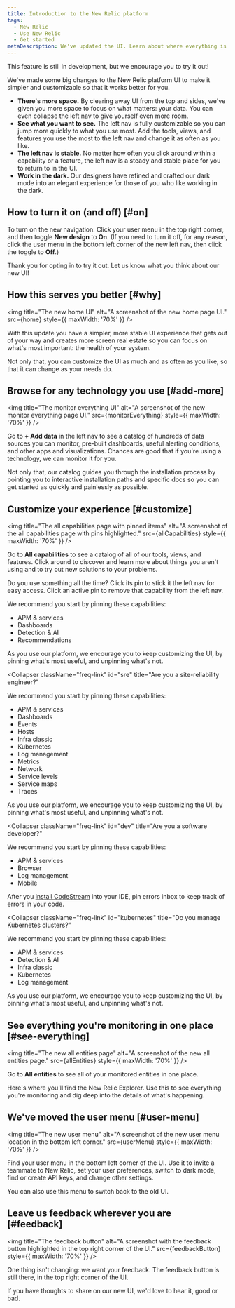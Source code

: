 ```yaml
---
title: Introduction to the New Relic platform
tags:
  - New Relic 
  - Use New Relic
  - Get started
metaDescription: We've updated the UI. Learn about where everything is now.
---
```








<Callout title="Preview">
    This feature is still in development, but we encourage you to try it out!
 </Callout>

We've made some big changes to the New Relic platform UI to make it simpler and customizable so that it works better for you.

* **There's more space.** By clearing away UI from the top and sides, we've given you more space to focus on what matters: your data. You can even collapse the left nav to give yourself even more room.
* **See what you want to see.** The left nav is fully customizable so you can jump more quickly to what you use most. Add the tools, views, and features you use the most to the left nav and change it as often as you like.
* **The left nav is stable.** No matter how often you click around within a capability or a feature, the left nav is a steady and stable place for you to return to in the UI.
* **Work in the dark.** Our designers have refined and crafted our dark mode into an elegant experience for those of you who like working in the dark. 

## How to turn it on (and off) [#on]

To turn on the new navigation: Click your user menu in the top right corner, and then toggle **New design** to **On**. (If you need to turn it off, for any reason, click the user menu in the bottom left corner of the new left nav, then click the toggle to **Off**.)

Thank you for opting in to try it out. Let us know what you think about our new UI!

## How this serves you better [#why]

<img
  title="The new home UI"
  alt="A screenshot of the new home page UI."
  src={home}
  style={{ maxWidth: '70%' }}
/>

With this update you have a simpler, more stable UI experience that gets out of your way and creates more screen real estate so you can focus on what's most important: the health of your system.

Not only that, you can customize the UI as much and as often as you like, so that it can change as your needs do.

## Browse for any technology you use [#add-more]

<img
  title="The monitor everything UI"
  alt="A screenshot of the new monitor everything page UI."
  src={monitorEverything}
  style={{ maxWidth: '70%' }}
/>

Go to **+ Add data** in the left nav to see a catalog of hundreds of data sources you can monitor, pre-built dashboards, useful alerting conditions, and other apps and visualizations. Chances are good that if you're using a technology, we can monitor it for you.

Not only that, our catalog guides you through the installation process by pointing you to interactive installation paths and specific docs so you can get started as quickly and painlessly as possible. 

## Customize your experience [#customize]

<img
  title="The all capabilities page with pinned items"
  alt="A screenshot of the all capabilities page with pins highlighted."
  src={allCapabilities}
  style={{ maxWidth: '70%' }}
/>

Go to **All capabilities** to see a catalog of all of our tools, views, and features. Click around to discover and learn more about things you aren't using and to try out new solutions to your problems.

Do you use something all the time? Click its pin to stick it the left nav for easy access. Click an active pin to remove that capability from the left nav.

<CollapserGroup>
  <Collapser
    className="freq-link"
    id="new"
    title="Are you just getting started?"
  >

  We recommend you start by pinning these capabilities:

  * APM &amp; services
  * Dashboards
  * Detection &amp; AI
  * Recommendations

  As you use our platform, we encourage you to keep customizing the UI, by pinning what's most useful, and unpinning what's not.

  </Collapser>

  <Collapser
    className="freq-link"
    id="sre"
    title="Are you a site-reliability engineer?"
  >

  We recommend you start by pinning these capabilities:

  * APM &amp; services
  * Dashboards
  * Events
  * Hosts
  * Infra classic
  * Kubernetes
  * Log management
  * Metrics
  * Network
  * Service levels
  * Service maps
  * Traces

  As you use our platform, we encourage you to keep customizing the UI, by pinning what's most useful, and unpinning what's not.

  </Collapser>

  <Collapser
    className="freq-link"
    id="dev"
    title="Are you a software developer?"
  >

  We recommend you start by pinning these capabilities:

  * APM &amp; services
  * Browser
  * Log management
  * Mobile

  After you [install CodeStream](https://docs.newrelic.com/docs/codestream/start-here/install-codestream) into your IDE, pin errors inbox to keep track of errors in your code.

  </Collapser>

  <Collapser
    className="freq-link"
    id="kubernetes"
    title="Do you manage Kubernetes clusters?"
  >

  We recommend you start by pinning these capabilities:

  * APM &amp; services
  * Detection &amp; AI
  * Infra classic
  * Kubernetes
  * Log management

  As you use our platform, we encourage you to keep customizing the UI, by pinning what's most useful, and unpinning what's not.

  </Collapser>
</CollapserGroup>

## See everything you're monitoring in one place [#see-everything]

<img
  title="The new all entities page"
  alt="A screenshot of the new all entities page."
  src={allEntities}
  style={{ maxWidth: '70%' }}
/>

Go to **All entities** to see all of your monitored entities in one place.

Here's where you'll find the New Relic Explorer. Use this to see everything you're monitoring and dig deep into the details of what's happening.

## We've moved the user menu [#user-menu]

<img
  title="The new user menu"
  alt="A screenshot of the new user menu location in the bottom left corner."
  src={userMenu}
  style={{ maxWidth: '70%' }}
/>

Find your user menu in the bottom left corner of the UI. Use it to invite a teammate to New Relic, set your user preferences, switch to dark mode, find or create API keys, and change other settings.

You can also use this menu to switch back to the old UI.

## Leave us feedback wherever you are [#feedback]

<img
  title="The feedback button"
  alt="A screenshot with the feedback button highlighted in the top right corner of the UI."
  src={feedbackButton}
  style={{ maxWidth: '70%' }}
/>

One thing isn't changing: we want your feedback. The feedback button is still there, in the top right corner of the UI.

If you have thoughts to share on our new UI, we'd love to hear it, good or bad.
